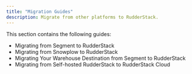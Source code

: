 ```yaml
---
title: "Migration Guides"
description: Migrate from other platforms to RudderStack.
---
```


This section contains the following guides:

* <Link to="/user-guides/migration-guides/rudderstack-migration-guide/">Migrating from Segment to RudderStack</Link>

* <Link to="/user-guides/migration-guides/snowplow-migration-guide/">Migrating from Snowplow to RudderStack</Link>

* <Link to="/user-guides/migration-guides/how-to-migrate-warehouse-destination-from-segment-to-rudderstack/">Migrating Your Warehouse Destination from Segment to RudderStack</Link>

* <Link to="/user-guides/migration-guides/switch-to-rudderstack-hosted-data-plane/">Migrating from Self-hosted RudderStack to RudderStack Cloud</Link>


